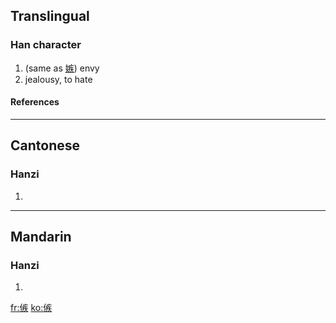 ==Translingual==
===Han character===
{{Han char|rad=人|as=10|sn=12|four=|canj=人大人大 (OKOK)}}
# (same as [[嫉]]) envy
# jealousy, to hate
====References====
{{Han ref|kx=0113.030|hdz=10205.010|uh=3475|ud=13429}}

----
==Cantonese==
===Hanzi===
{{yue-hanzi|jyut=|y=jaat6}}
# {{defn|Cantonese}}

----
==Mandarin==
===Hanzi===
{{cmn-hanzi|pin=[[hàn]] (han4), [[jí]] (ji2), [[jié]] (jie2), [[zhǎ]] (zha3), [[zí]] (zi2)|wg=han<sup>4</sup>, chi<sup>2</sup>, chieh<sup>2</sup>, cha<sup>3</sup>, tzu<sup>2</sup>}}
# {{defn|Mandarin}}

[[fr:㑵]]
[[ko:㑵]]